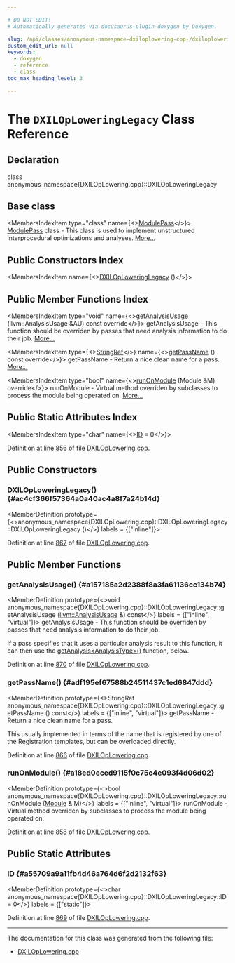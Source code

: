 ```yaml
---

# DO NOT EDIT!
# Automatically generated via docusaurus-plugin-doxygen by Doxygen.

slug: /api/classes/anonymous-namespace-dxiloplowering-cpp-/dxiloploweringlegacy
custom_edit_url: null
keywords:
  - doxygen
  - reference
  - class
toc_max_heading_level: 3

---
```





# The `DXILOpLoweringLegacy` Class Reference

<DoxygenPage pluginConfig={pluginConfig}>



## Declaration

<CodeBlock>class anonymous_namespace{DXILOpLowering.cpp}::DXILOpLoweringLegacy</CodeBlock>

## Base class

<MembersIndex>

<MembersIndexItem
  type="class"
  name={<><a href="/docs/api/classes/llvm/modulepass">ModulePass</a></>}>
<a href="/docs/api/classes/llvm/modulepass">ModulePass</a> class - This class is used to implement unstructured interprocedural optimizations and analyses. <a href="/docs/api/classes/llvm/modulepass/#details">More...</a>
</MembersIndexItem>

</MembersIndex>

## Public Constructors Index

<MembersIndex>

<MembersIndexItem
  name={<><a href="#ac4cf366f57364a0a40ac4a8f7a24b14d">DXILOpLoweringLegacy</a> ()</>}>
</MembersIndexItem>

</MembersIndex>

## Public Member Functions Index

<MembersIndex>

<MembersIndexItem
  type="void"
  name={<><a href="#a157185a2d2388f8a3fa61136cc134b74">getAnalysisUsage</a> (llvm::AnalysisUsage &amp;AU) const override</>}>
getAnalysisUsage - This function should be overriden by passes that need analysis information to do their job. <a href="#a157185a2d2388f8a3fa61136cc134b74">More...</a>
</MembersIndexItem>

<MembersIndexItem
  type={<><a href="/docs/api/classes/llvm/stringref">StringRef</a></>}
  name={<><a href="#adf195ef67588b24511437c1ed6847ddd">getPassName</a> () const override</>}>
getPassName - Return a nice clean name for a pass. <a href="#adf195ef67588b24511437c1ed6847ddd">More...</a>
</MembersIndexItem>

<MembersIndexItem
  type="bool"
  name={<><a href="#a18ed0eced9115f0c75c4e093f4d06d02">runOnModule</a> (Module &amp;M) override</>}>
runOnModule - Virtual method overriden by subclasses to process the module being operated on. <a href="#a18ed0eced9115f0c75c4e093f4d06d02">More...</a>
</MembersIndexItem>

</MembersIndex>

## Public Static Attributes Index

<MembersIndex>

<MembersIndexItem
  type="char"
  name={<><a href="#a55709a9a11fb4d46a764d6f2d2132f63">ID</a> = 0</>}>
</MembersIndexItem>

</MembersIndex>


Definition at line 856 of file <a href="/docs/api/files/lib/lib/target/lib/target/directx/dxiloplowering-cpp">DXILOpLowering.cpp</a>.

<SectionDefinition>

## Public Constructors

### DXILOpLoweringLegacy() {#ac4cf366f57364a0a40ac4a8f7a24b14d}

<MemberDefinition
  prototype={<>anonymous&#95;namespace&#123;DXILOpLowering.cpp&#125;::DXILOpLoweringLegacy::DXILOpLoweringLegacy ()</>}
  labels = {["inline"]}>

Definition at line <a href="/docs/api/files/lib/lib/target/lib/target/directx/dxiloplowering-cpp/#l00867">867</a> of file <a href="/docs/api/files/lib/lib/target/lib/target/directx/dxiloplowering-cpp">DXILOpLowering.cpp</a>.
</MemberDefinition>

</SectionDefinition>

<SectionDefinition>

## Public Member Functions

### getAnalysisUsage() {#a157185a2d2388f8a3fa61136cc134b74}

<MemberDefinition
  prototype={<>void anonymous&#95;namespace&#123;DXILOpLowering.cpp&#125;::DXILOpLoweringLegacy::getAnalysisUsage (<a href="/docs/api/classes/llvm/analysisusage">llvm::AnalysisUsage</a> &amp;) const</>}
  labels = {["inline", "virtual"]}>
getAnalysisUsage - This function should be overriden by passes that need analysis information to do their job.

If a pass specifies that it uses a particular analysis result to this function, it can then use the <a href="/docs/api/classes/llvm/pass/#a4863e5e463fb79955269fbf7fbf52b80">getAnalysis&lt;AnalysisType&gt;()</a> function, below.

Definition at line <a href="/docs/api/files/lib/lib/target/lib/target/directx/dxiloplowering-cpp/#l00870">870</a> of file <a href="/docs/api/files/lib/lib/target/lib/target/directx/dxiloplowering-cpp">DXILOpLowering.cpp</a>.
</MemberDefinition>

### getPassName() {#adf195ef67588b24511437c1ed6847ddd}

<MemberDefinition
  prototype={<>StringRef anonymous&#95;namespace&#123;DXILOpLowering.cpp&#125;::DXILOpLoweringLegacy::getPassName () const</>}
  labels = {["inline", "virtual"]}>
getPassName - Return a nice clean name for a pass.

This usually implemented in terms of the name that is registered by one of the Registration templates, but can be overloaded directly.

Definition at line <a href="/docs/api/files/lib/lib/target/lib/target/directx/dxiloplowering-cpp/#l00866">866</a> of file <a href="/docs/api/files/lib/lib/target/lib/target/directx/dxiloplowering-cpp">DXILOpLowering.cpp</a>.
</MemberDefinition>

### runOnModule() {#a18ed0eced9115f0c75c4e093f4d06d02}

<MemberDefinition
  prototype={<>bool anonymous&#95;namespace&#123;DXILOpLowering.cpp&#125;::DXILOpLoweringLegacy::runOnModule (<a href="/docs/api/classes/llvm/module">Module</a> &amp; M)</>}
  labels = {["inline", "virtual"]}>
runOnModule - Virtual method overriden by subclasses to process the module being operated on.

Definition at line <a href="/docs/api/files/lib/lib/target/lib/target/directx/dxiloplowering-cpp/#l00858">858</a> of file <a href="/docs/api/files/lib/lib/target/lib/target/directx/dxiloplowering-cpp">DXILOpLowering.cpp</a>.
</MemberDefinition>

</SectionDefinition>

<SectionDefinition>

## Public Static Attributes

### ID {#a55709a9a11fb4d46a764d6f2d2132f63}

<MemberDefinition
  prototype={<>char anonymous&#95;namespace&#123;DXILOpLowering.cpp&#125;::DXILOpLoweringLegacy::ID = 0</>}
  labels = {["static"]}>

Definition at line <a href="/docs/api/files/lib/lib/target/lib/target/directx/dxiloplowering-cpp/#l00869">869</a> of file <a href="/docs/api/files/lib/lib/target/lib/target/directx/dxiloplowering-cpp">DXILOpLowering.cpp</a>.
</MemberDefinition>

</SectionDefinition>

<hr/>

The documentation for this class was generated from the following file:

<ul>
<li><a href="/docs/api/files/lib/lib/target/lib/target/directx/dxiloplowering-cpp">DXILOpLowering.cpp</a></li>
</ul>

</DoxygenPage>
